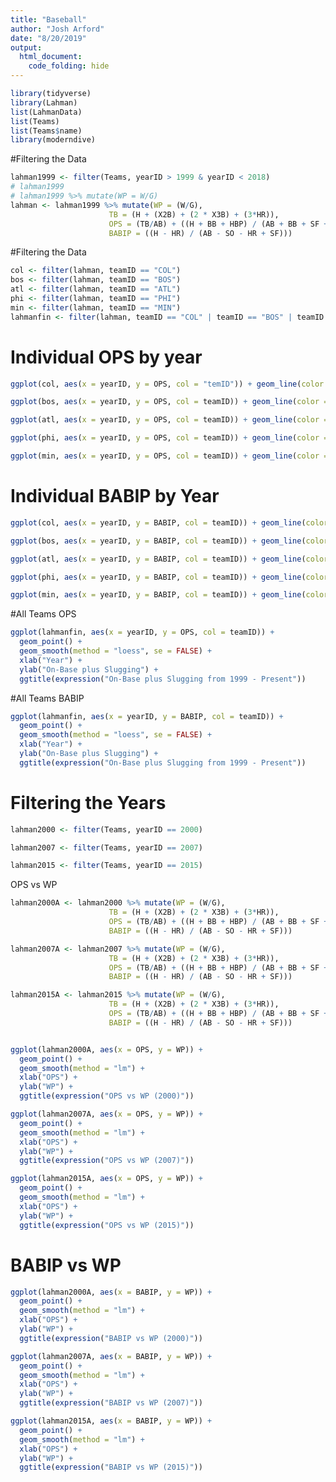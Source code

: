 ```yaml
---
title: "Baseball"
author: "Josh Arford"
date: "8/20/2019"
output: 
  html_document:
    code_folding: hide
---
```


```r
library(tidyverse)
library(Lahman)
list(LahmanData)
list(Teams)
list(Teams$name)
library(moderndive)
```

#Filtering the Data

```r
lahman1999 <- filter(Teams, yearID > 1999 & yearID < 2018)
# lahman1999
# lahman1999 %>% mutate(WP = W/G)
lahman <- lahman1999 %>% mutate(WP = (W/G),
                      TB = (H + (X2B) + (2 * X3B) + (3*HR)), 
                      OPS = (TB/AB) + ((H + BB + HBP) / (AB + BB + SF + HBP)),
                      BABIP = ((H - HR) / (AB - SO - HR + SF)))


```

#Filtering the Data

```r
col <- filter(lahman, teamID == "COL")
bos <- filter(lahman, teamID == "BOS")
atl <- filter(lahman, teamID == "ATL")
phi <- filter(lahman, teamID == "PHI")
min <- filter(lahman, teamID == "MIN")
lahmanfin <- filter(lahman, teamID == "COL" | teamID == "BOS" | teamID == "ATL" | teamID == "PHI" | teamID == "MIN" )

```

# Individual OPS by year

```r
ggplot(col, aes(x = yearID, y = OPS, col = "temID")) + geom_line(color = "darkred") + xlab("Year") + ylab("OPS") + ggtitle(expression("OPS from 1999 - 2017 (Colorado)")) 

ggplot(bos, aes(x = yearID, y = OPS, col = teamID)) + geom_line(color = "darkblue") + xlab("Year") + ylab("OPS") + ggtitle(expression("OPS from 1999 - 2017 (Boston) ")) 

ggplot(atl, aes(x = yearID, y = OPS, col = teamID)) + geom_line(color = "green") + xlab("Year") + ylab("OPS") + ggtitle(expression("OPS from 1999 - 2017 (Atlanta)")) 

ggplot(phi, aes(x = yearID, y = OPS, col = teamID)) + geom_line(color = "gold") + xlab("Year") + ylab("OPS") + ggtitle(expression("OPS from 1999 - 2017 (Philly)")) 

ggplot(min, aes(x = yearID, y = OPS, col = teamID)) + geom_line(color = "grey") + xlab("Year") + ylab("OPS") + ggtitle(expression("OPS from 1999 - 2017 (Minnesota)")) 

```

# Individual BABIP by Year

```r
ggplot(col, aes(x = yearID, y = BABIP, col = teamID)) + geom_line(color = "darkred") + xlab("Year") + ylab("BABIP") + ggtitle(expression("BABIP from 1999 - 2017 (Colorado)")) 

ggplot(bos, aes(x = yearID, y = BABIP, col = teamID)) + geom_line(color = "darkblue") + xlab("Year") + ylab("BABIP") + ggtitle(expression("BABIP from 1999 - 2017 (Boston) ")) 

ggplot(atl, aes(x = yearID, y = BABIP, col = teamID)) + geom_line(color = "green") + xlab("Year") + ylab("BABIP") + ggtitle(expression("BABIP from 1999 - 2017 (Atlanta)")) 

ggplot(phi, aes(x = yearID, y = BABIP, col = teamID)) + geom_line(color = "gold") + xlab("Year") + ylab("BABIP") + ggtitle(expression("BABIP from 1999 - 2017 (Philly)")) 

ggplot(min, aes(x = yearID, y = BABIP, col = teamID)) + geom_line(color = "grey") + xlab("Year") + ylab("BABIP") + ggtitle(expression("BABIP from 1999 - 2017 (Minnesota)")) 

```


#All Teams OPS

```r
ggplot(lahmanfin, aes(x = yearID, y = OPS, col = teamID)) + 
  geom_point() + 
  geom_smooth(method = "loess", se = FALSE) +
  xlab("Year") + 
  ylab("On-Base plus Slugging") + 
  ggtitle(expression("On-Base plus Slugging from 1999 - Present")) 

```

#All Teams BABIP

```r
ggplot(lahmanfin, aes(x = yearID, y = BABIP, col = teamID)) + 
  geom_point() + 
  geom_smooth(method = "loess", se = FALSE) +
  xlab("Year") + 
  ylab("On-Base plus Slugging") + 
  ggtitle(expression("On-Base plus Slugging from 1999 - Present")) 
```

# Filtering the Years

```r
lahman2000 <- filter(Teams, yearID == 2000)

lahman2007 <- filter(Teams, yearID == 2007)

lahman2015 <- filter(Teams, yearID == 2015)

```


OPS vs WP

```r
lahman2000A <- lahman2000 %>% mutate(WP = (W/G),
                      TB = (H + (X2B) + (2 * X3B) + (3*HR)), 
                      OPS = (TB/AB) + ((H + BB + HBP) / (AB + BB + SF + HBP)),
                      BABIP = ((H - HR) / (AB - SO - HR + SF)))

lahman2007A <- lahman2007 %>% mutate(WP = (W/G),
                      TB = (H + (X2B) + (2 * X3B) + (3*HR)), 
                      OPS = (TB/AB) + ((H + BB + HBP) / (AB + BB + SF + HBP)),
                      BABIP = ((H - HR) / (AB - SO - HR + SF)))

lahman2015A <- lahman2015 %>% mutate(WP = (W/G),
                      TB = (H + (X2B) + (2 * X3B) + (3*HR)), 
                      OPS = (TB/AB) + ((H + BB + HBP) / (AB + BB + SF + HBP)),
                      BABIP = ((H - HR) / (AB - SO - HR + SF)))


ggplot(lahman2000A, aes(x = OPS, y = WP)) + 
  geom_point() + 
  geom_smooth(method = "lm") +
  xlab("OPS") + 
  ylab("WP") + 
  ggtitle(expression("OPS vs WP (2000)")) 

ggplot(lahman2007A, aes(x = OPS, y = WP)) + 
  geom_point() + 
  geom_smooth(method = "lm") +
  xlab("OPS") + 
  ylab("WP") + 
  ggtitle(expression("OPS vs WP (2007)")) 

ggplot(lahman2015A, aes(x = OPS, y = WP)) + 
  geom_point() + 
  geom_smooth(method = "lm") +
  xlab("OPS") + 
  ylab("WP") + 
  ggtitle(expression("OPS vs WP (2015)")) 


```


# BABIP vs WP

```r
ggplot(lahman2000A, aes(x = BABIP, y = WP)) + 
  geom_point() + 
  geom_smooth(method = "lm") +
  xlab("OPS") + 
  ylab("WP") + 
  ggtitle(expression("BABIP vs WP (2000)")) 

ggplot(lahman2007A, aes(x = BABIP, y = WP)) + 
  geom_point() + 
  geom_smooth(method = "lm") +
  xlab("OPS") + 
  ylab("WP") + 
  ggtitle(expression("BABIP vs WP (2007)")) 

ggplot(lahman2015A, aes(x = BABIP, y = WP)) + 
  geom_point() + 
  geom_smooth(method = "lm") +
  xlab("OPS") + 
  ylab("WP") + 
  ggtitle(expression("BABIP vs WP (2015)")) 
```




